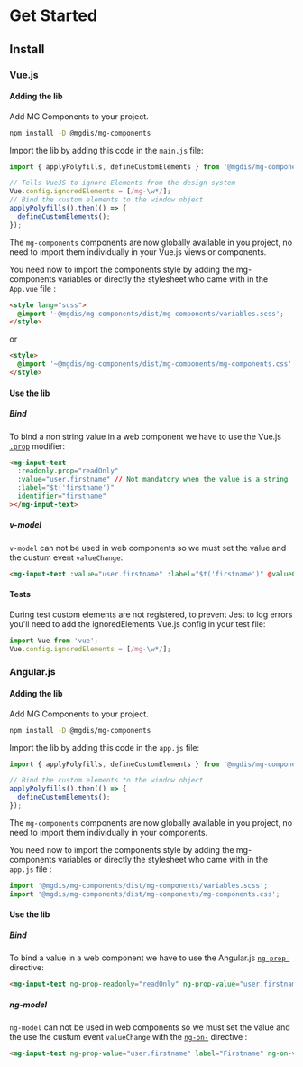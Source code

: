 
<Meta title="Get Started" />

# Get Started

## Install

### Vue.js

#### Adding the lib

Add MG Components to your project.

```bash
npm install -D @mgdis/mg-components
```

Import the lib by adding this code in the `main.js` file:

```js
import { applyPolyfills, defineCustomElements } from '@mgdis/mg-components/loader';

// Tells VueJS to ignore Elements from the design system
Vue.config.ignoredElements = [/mg-\w*/];
// Bind the custom elements to the window object
applyPolyfills().then(() => {
  defineCustomElements();
});
```

The `mg-components` components are now globally available in you project, no need to import them individually in your Vue.js views or components.

You need now to import the components style by adding the mg-components variables or directly the stylesheet who came with in the `App.vue` file :

```html
<style lang="scss">
  @import '~@mgdis/mg-components/dist/mg-components/variables.scss';
</style>
```

or

```html
<style>
  @import '~@mgdis/mg-components/dist/mg-components/mg-components.css';
</style>
```

#### Use the lib

##### Bind

To bind a non string value in a web component we have to use the Vue.js [`.prop`](https://vuejs.org/v2/api/#v-bind) modifier:

```html
<mg-input-text
  :readonly.prop="readOnly"
  :value="user.firstname" // Not mandatory when the value is a string
  :label="$t('firstname')"
  identifier="firstname"
></mg-input-text>
```

##### v-model

`v-model` can not be used in web components so we must set the value and the custum event `valueChange`:

```html
<mg-input-text :value="user.firstname" :label="$t('firstname')" @valueChange="user.firstname = $event.target.value"></mg-input-text>
```

#### Tests

During test custom elements are not registered, to prevent Jest to log errors you'll need to add the ignoredElements Vue.js config in your test file:

```js
import Vue from 'vue';
Vue.config.ignoredElements = [/mg-\w*/];
```

### Angular.js

#### Adding the lib

Add MG Components to your project.

```bash
npm install -D @mgdis/mg-components
```

Import the lib by adding this code in the `app.js` file:

```js
import { applyPolyfills, defineCustomElements } from '@mgdis/mg-components/loader';

// Bind the custom elements to the window object
applyPolyfills().then(() => {
  defineCustomElements();
});
```

The `mg-components` components are now globally available in you project, no need to import them individually in your components.

You need now to import the components style by adding the mg-components variables or directly the stylesheet who came with in the `app.js` file :

```js
import '@mgdis/mg-components/dist/mg-components/variables.scss';
import '@mgdis/mg-components/dist/mg-components/mg-components.css';
```

#### Use the lib

##### Bind

To bind a value in a web component we have to use the Angular.js [`ng-prop-`](https://docs.angularjs.org/api/ng/directive/ngProp) directive:

```html
<mg-input-text ng-prop-readonly="readOnly" ng-prop-value="user.firstname" label="Firstname" identifier="firstname"></mg-input-text>
```

##### ng-model

`ng-model` can not be used in web components so we must set the value and the use the custum event `valueChange` with the [`ng-on-`](https://docs.angularjs.org/api/ng/directive/ngOn) directive :

```html
<mg-input-text ng-prop-value="user.firstname" label="Firstname" ng-on-value_change="user.firstname = $event.target.value"></mg-input-text>
```
